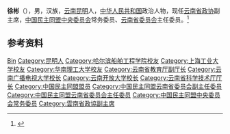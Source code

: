 {{Otheruses|other=名为徐彬的其他人物|徐彬}}

'''徐彬'''（{{bd|1963年|11月||catIdx=Xu徐}}），男，汉族，[[云南|云南]][[昆明|昆明]]人，[[中华人民共和国|中华人民共和国]]政治人物，现任[[云南省政协|云南省政协]]副主席，[[中国民主同盟中央委员会|中国民主同盟中央委员会]]常务委员、[[中国民主同盟云南省委员会|云南省委员会]]主任委员。<ref>{{Cite web|title=云南任免穆永新、徐健斌、李石松、赵永平、徐彬、董保同等职务|url=http://district.ce.cn/newarea/sddy/201903/26/t20190326_31746229_2.shtml|accessdate=2020-07-15|work=中国经济网|archive-date=2020-07-15|archive-url=https://web.archive.org/web/20200715030839/http://district.ce.cn/newarea/sddy/201903/26/t20190326_31746229_2.shtml|dead-url=no}}</ref>

== 参考资料 ==
{{reflist}}

{{中国人物小作品}}
{{云南省领导人}}
{{云南政治}}
{{中国民主同盟第十二届中央委员会}}

{{Authority control}}
{{DEFAULTSORT:Xu徐}}
[[Category:徐姓|Bin]]
[[Category:昆明人|Category:昆明人]]
[[Category:哈尔滨船舶工程学院校友|Category:哈尔滨船舶工程学院校友]]
[[Category:上海工业大学校友|Category:上海工业大学校友]]
[[Category:华南理工大学校友|Category:华南理工大学校友]]
[[Category:云南省教育厅副厅长|Category:云南省教育厅副厅长]]
[[Category:云南广播电视大学校长|Category:云南广播电视大学校长]]
[[Category:云南开放大学校长|Category:云南开放大学校长]]
[[Category:云南省科学技术厅厅长|Category:云南省科学技术厅厅长]]
[[Category:中国民主同盟盟员|Category:中国民主同盟盟员]]
[[Category:中国民主同盟云南省委员会副主任委员|Category:中国民主同盟云南省委员会副主任委员]]
[[Category:中国民主同盟云南省委员会主任委员|Category:中国民主同盟云南省委员会主任委员]]
[[Category:中国民主同盟中央委员会常务委员|Category:中国民主同盟中央委员会常务委员]]
[[Category:雲南省政協副主席|Category:雲南省政協副主席]]